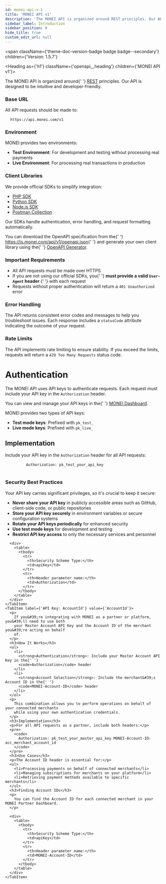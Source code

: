 ```yaml
---
id: monei-api-v-1
title: 'MONEI API v1'
description: 'The MONEI API is organized around REST principles. Our API is designed to be intuitive and developer-friendly.'
sidebar_label: Introduction
sidebar_position: 0
hide_title: true
custom_edit_url: null
---
```



<span
  className={'theme-doc-version-badge badge badge--secondary'}
  children={'Version: 1.5.7'}
></span>

<Heading as={'h1'} className={'openapi__heading'} children={'MONEI API v1'}></Heading>

<p>
  The MONEI API is organized around{' '}
  <a href="https://en.wikipedia.org/wiki/Representational_State_Transfer">REST</a> principles. Our
  API is designed to be intuitive and developer-friendly.
</p>
<h3>Base URL</h3>
<p>All API requests should be made to:</p>
<pre>
  <code>https://api.monei.com/v1</code>
</pre>
<h3>Environment</h3>
<p>MONEI provides two environments:</p>
<ul>
  <li>
    <strong>Test Environment</strong>: For development and testing without processing real payments
  </li>
  <li>
    <strong>Live Environment</strong>: For processing real transactions in production
  </li>
</ul>
<h3>Client Libraries</h3>
<p>We provide official SDKs to simplify integration:</p>
<ul>
  <li>
    <a href="https://github.com/MONEI/monei-php-sdk">PHP SDK</a>
  </li>
  <li>
    <a href="https://github.com/MONEI/monei-python-sdk">Python SDK</a>
  </li>
  <li>
    <a href="https://github.com/MONEI/monei-node-sdk">Node.js SDK</a>
  </li>
  <li>
    <a href="https://postman.monei.com/">Postman Collection</a>
  </li>
</ul>
<p>Our SDKs handle authentication, error handling, and request formatting automatically.</p>
<p>
  You can download the OpenAPI specification from the{' '}
  <a href="https://js.monei.com/api/v1/openapi.json">https://js.monei.com/api/v1/openapi.json</a>{' '}
  and generate your own client library using the{' '}
  <a href="https://openapi-generator.tech/">OpenAPI Generator</a>.
</p>
<h3>Important Requirements</h3>
<ul>
  <li>All API requests must be made over HTTPS</li>
  <li>
    If you are not using our official SDKs, you{' '}
    <strong>
      must provide a valid <code>User-Agent</code> header
    </strong>{' '}
    with each request
  </li>
  <li>
    Requests without proper authentication will return a <code>401 Unauthorized</code> error
  </li>
</ul>
<h3>Error Handling</h3>
<p>
  The API returns consistent error codes and messages to help you troubleshoot issues. Each response
  includes a <code>statusCode</code> attribute indicating the outcome of your request.
</p>
<h3>Rate Limits</h3>
<p>
  The API implements rate limiting to ensure stability. If you exceed the limits, requests will
  return a <code>429 Too Many Requests</code> status code.
</p>

# Authentication

<!-- ReDoc-Inject: <security-definitions> -->

<div style={{ marginBottom: '2rem' }}>
  <Heading
    id={'authentication'}
    as={'h2'}
    className={'openapi-tabs__heading'}
    children={'Authentication'}
  ></Heading>
  <SchemaTabs className={'openapi-tabs__security-schemes'}>
    <TabItem label={'API Key: APIKey'} value={'APIKey'}>
      <p>
        The MONEI API uses API keys to authenticate requests. Each request must include your API key
        in the <code>Authorization</code> header.
      </p>
      <p>
        You can view and manage your API keys in the{' '}
        <a href="https://dashboard.monei.com/settings/api">MONEI Dashboard</a>.
      </p>
      <p>MONEI provides two types of API keys:</p>
      <ul>
        <li>
          <strong>Test mode keys</strong>: Prefixed with <code>pk_test_</code>
        </li>
        <li>
          <strong>Live mode keys</strong>: Prefixed with <code>pk_live_</code>
        </li>
      </ul>
      <h2>Implementation</h2>
      <p>
        Include your API key in the <code>Authorization</code> header for all API requests:
      </p>
      <pre>
        <code>Authorization: pk_test_your_api_key</code>
      </pre>
      <h3>Security Best Practices</h3>
      <p>Your API key carries significant privileges, so it&#39;s crucial to keep it secure:</p>
      <ul>
        <li>
          <strong>Never share your API key</strong> in publicly accessible areas such as GitHub,
          client-side code, or public repositories
        </li>
        <li>
          <strong>Store your API key securely</strong> in environment variables or secure
          configuration systems
        </li>
        <li>
          <strong>Rotate your API keys periodically</strong> for enhanced security
        </li>
        <li>
          <strong>Use test mode keys</strong> for development and testing
        </li>
        <li>
          <strong>Restrict API key access</strong> to only the necessary services and personnel
        </li>
      </ul>

      <div>
        <table>
          <tbody>
            <tr>
              <th>Security Scheme Type:</th>
              <td>apiKey</td>
            </tr>
            <tr>
              <th>Header parameter name:</th>
              <td>Authorization</td>
            </tr>
          </tbody>
        </table>
      </div>
    </TabItem>
    <TabItem label={'API Key: AccountId'} value={'AccountId'}>
      <p>
        If you&#39;re integrating with MONEI as a partner or platform, you&#39;ll need to use both
        your Master Account API Key and the Account ID of the merchant you&#39;re acting on behalf
        of.
      </p>
      <h3>How It Works</h3>
      <ol>
        <li>
          <strong>Authentication</strong>: Include your Master Account API Key in the{' '}
          <code>Authorization</code> header
        </li>
        <li>
          <strong>Account Selection</strong>: Include the merchant&#39;s Account ID in the{' '}
          <code>MONEI-Account-ID</code> header
        </li>
      </ol>
      <p>
        This combination allows you to perform operations on behalf of your connected merchants
        while using your own authentication credentials.
      </p>
      <h3>Implementation</h3>
      <p>For all API requests as a partner, include both headers:</p>
      <pre>
        <code>
          Authorization: pk_test_your_master_api_key MONEI-Account-ID: acc_merchant_account_id
        </code>
      </pre>
      <h3>Use Cases</h3>
      <p>The Account ID header is essential for:</p>
      <ul>
        <li>Processing payments on behalf of connected merchants</li>
        <li>Managing subscriptions for merchants on your platform</li>
        <li>Retrieving payment methods available to specific merchants</li>
      </ul>
      <h3>Finding Account IDs</h3>
      <p>
        You can find the Account ID for each connected merchant in your MONEI Partner Dashboard.
      </p>

      <div>
        <table>
          <tbody>
            <tr>
              <th>Security Scheme Type:</th>
              <td>apiKey</td>
            </tr>
            <tr>
              <th>Header parameter name:</th>
              <td>MONEI-Account-ID</td>
            </tr>
          </tbody>
        </table>
      </div>
    </TabItem>

  </SchemaTabs>
</div>
